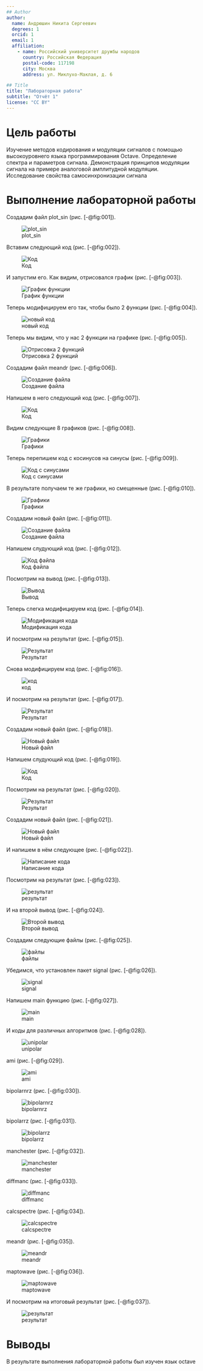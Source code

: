 ```yaml
---
## Author
author:
  name: Андрюшин Никита Сергеевич
  degrees: 1
  orcid: 1
  email: 1
  affiliation:
    - name: Российский университет дружбы народов
      country: Российская Федерация
      postal-code: 117198
      city: Москва
      address: ул. Миклухо-Маклая, д. 6

## Title
title: "Лабораторная работа"
subtitle: "Отчёт 1"
license: "CC BY"
---
```


# Цель работы

Изучение методов кодирования и модуляции сигналов с помощью высокоуровнего языка программирования Octave. Определение спектра и параметров сигнала. Демонстрация принципов модуляции сигнала на примере аналоговой амплитудной модуляции. Исследование свойства самосинхронизации сигнала

# Выполнение лабораторной работы

Создадим файл plot_sin (рис. [-@fig:001]).

![plot_sin](image/1.png){#fig:001}

Вставим следующий код (рис. [-@fig:002]).

![Код](image/2.png){#fig:002}

И запустим его. Как видим, отрисовался график (рис. [-@fig:003]).

![График функции](image/3.png){#fig:003}

Теперь модифицируем его так, чтобы было 2 функции (рис. [-@fig:004]).

![новый код](image/4.png){#fig:004}

Теперь мы видим, что у нас 2 функции на графике (рис. [-@fig:005]).

![Отрисовка 2 функций](image/5.png){#fig:005}

Создадим файл meandr (рис. [-@fig:006]).

![Создание файла](image/6.png){#fig:006}

Напишем в него следующий код (рис. [-@fig:007]).

![Код](image/7.png){#fig:007}

Видим следующие 8 графиков (рис. [-@fig:008]).

![Графики](image/8.png){#fig:008}

Теперь перепишем код с косинусов на синусы (рис. [-@fig:009]).

![Код с синусами](image/9.png){#fig:009}

В результате получаем те же графики, но смещенные (рис. [-@fig:010]).

![Графики](image/10.png){#fig:010}

Создадим новый файл (рис. [-@fig:011]).

![Создание файла](image/11.png){#fig:011}

Напишем слудующий код (рис. [-@fig:012]).

![Код файла](image/12.png){#fig:012}

Посмотрим на вывод (рис. [-@fig:013]).

![Вывод](image/13.png){#fig:013}

Теперь слегка модифицируем код (рис. [-@fig:014]).

![Модификация кода](image/14.png){#fig:014}

И посмотрим на результат (рис. [-@fig:015]).

![Результат](image/15.png){#fig:015}

Снова модифицируем код (рис. [-@fig:016]).

![код](image/16.png){#fig:016}

И посмотрим на результат (рис. [-@fig:017]).

![Результат](image/17.png){#fig:017}

Создадим новый файл (рис. [-@fig:018]).

![Новый файл](image/18.png){#fig:018}

Напишем слудующий код (рис. [-@fig:019]).

![Код](image/19.png){#fig:019}

Посмотрим на результат (рис. [-@fig:020]).

![Результат](image/20.png){#fig:020}

Создадим новый файл (рис. [-@fig:021]).

![Новый файл](image/21.png){#fig:021}

И напишем в нём следующее (рис. [-@fig:022]).

![Написание кода](image/22.png){#fig:022}

Посмотрим на результат (рис. [-@fig:023]).

![результат](image/23.png){#fig:023}

И на второй вывод (рис. [-@fig:024]).

![Второй вывод](image/24.png){#fig:024}

Создадим следующие файлы (рис. [-@fig:025]).

![файлы](image/25.png){#fig:025}

Убедимся, что установлен пакет signal (рис. [-@fig:026]).

![signal](image/26.png){#fig:026}

Напишем main функцию (рис. [-@fig:027]).

![main](image/27.png){#fig:027}

И коды для различных алгоритмов (рис. [-@fig:028]).

![unipolar](image/28.png){#fig:028}

ami (рис. [-@fig:029]).

![ami](image/29.png){#fig:029}

bipolarnrz (рис. [-@fig:030]).

![bipolarnrz](image/30.png){#fig:030}

bipolarrz (рис. [-@fig:031]).

![bipolarrz](image/31.png){#fig:031}

manchester (рис. [-@fig:032]).

![manchester](image/32.png){#fig:032}

diffmanc (рис. [-@fig:033]).

![diffmanc](image/33.png){#fig:033}

calcspectre (рис. [-@fig:034]).

![calcspectre](image/34.png){#fig:034}

meandr (рис. [-@fig:035]).

![meandr](image/35.png){#fig:035}

maptowave (рис. [-@fig:036]).

![maptowave](image/36.png){#fig:036}

И посмотрим на итоговый результат (рис. [-@fig:037]).

![результат](image/37.png){#fig:037}

# Выводы

В результате выполнения лабораторной работы был изучен язык octave

